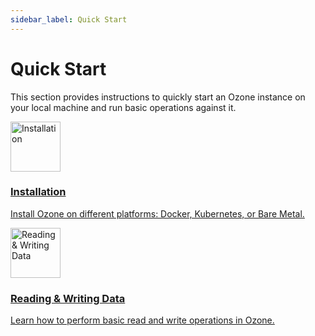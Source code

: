 ```yaml
---
sidebar_label: Quick Start
---
```


# Quick Start


This section provides instructions to quickly start an Ozone instance on your local machine and run basic operations against it.

<div className="container">
  <div className="row">
    <div className="col col--6 margin-bottom--lg">
      <a className="card padding--lg card--full-height" href="installation">
        <div className="text--center">
          <img 
            src="/img/quickstart/tools.svg" 
            alt="Installation" 
            className="themedImage_W2dc"
            width="80"
            height="80"
          />
          <h3>Installation</h3>
        </div>
        <div style={{ textAlign: 'center', marginTop: '10px' }}>
          <p>Install Ozone on different platforms: Docker, Kubernetes, or Bare Metal.</p>
        </div>
      </a>
    </div>
    <div className="col col--6 margin-bottom--lg">
      <a className="card padding--lg card--full-height" href="reading-writing-data">
        <div className="text--center">
          <img 
            src="/img/quickstart/pencil-square.svg" 
            alt="Reading & Writing Data" 
            className="themedImage_W2dc"
            width="80"
            height="80"
          />
          <h3>Reading & Writing Data</h3>
        </div>
        <div style={{ textAlign: 'center', marginTop: '10px' }}>
          <p>Learn how to perform basic read and write operations in Ozone.</p>
        </div>
      </a>
    </div>
  </div>
</div>

<DocCardList/>
